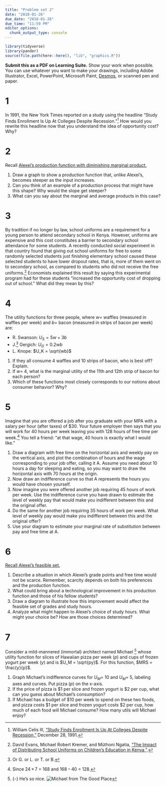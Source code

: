 ```yaml
---
title: "Problem set 2"
date: "2018-01-26"
due_date: "2018-01-26"
due_time: "11:59 PM"
editor_options: 
  chunk_output_type: console
---
```


```r
library(tidyverse)
library(pander)
source(file.path(here::here(), "lib", "graphics.R"))
```

**Submit this as a PDF on Learning Suite.** Show your work when possible. You can use whatever you want to make your drawings, including Adobe Illustrator, Excel, PowerPoint, Microsoft Paint, [Desmos](https://www.desmos.com/), or scanned pen and paper.


# 1

In 1991, the New York Times reported on a study using the headline "Study Finds Enrollment Is Up At Colleges Despite Recession."^[William Celis III, ["Study Finds Enrollment Is Up At Colleges Despite Recession,"](http://www.nytimes.com/1991/12/28/us/study-finds-enrollment-is-up-at-colleges-despite-recession.html) December 28, 1991.] How would you rewrite this headline now that you understand the idea of opportunity cost? Why?


# 2

Recall [Alexei's production function with diminishing marginal product.](http://www.core-econ.org/the-economy/book/text/03.html#figure-3-5)

1. Draw a graph to show a production function that, unlike Alexei’s, becomes steeper as the input increases.
2. Can you think of an example of a production process that might have this shape? Why would the slope get steeper?
3. What can you say about the marginal and average products in this case?


# 3

By tradition if no longer by law, school uniforms are a requirement for a young person to attend secondary school in Kenya. However, uniforms are expensive and this cost constitutes a barrier to secondary school attendance for some students. A recently conducted social experiment in that country found that giving out school uniforms for free to some randomly selected students just finishing elementary school caused these selected students to have lower dropout rates, that is, more of them went on to secondary school, as compared to students who did not receive the free uniforms.^[David Evans, Michael Robert Kremer, and Mũthoni Ngatia, ["The Impact of Distributing School Uniforms on Children's Education in Kenya,"](http://documents.worldbank.org/curated/en/311551491549236505/The-impact-of-distributing-school-uniforms-on-children-s-education-in-Kenya).] Economists explained this result by saying this experimental program had for these students "increased the opportunity cost of dropping out of school." What did they mean by this?


# 4

The utility functions for three people, where $w =$ waffles (measured in waffles per week) and $b =$ bacon (measured in strips of bacon per week) are:

- R. Swanson: $U_S = 5w + 3b$
- J.^[Or G. or L. or T. or B.] Gergich: $U_G = 0.2wb$
- L. Knope: $U_K = \sqrt{wb}$

1. If they all consume 4 waffles and 10 strips of bacon, who is best off? Explain.
2. If $w =$ 4, what is the marginal utility of the 11th and 12th strip of bacon for each person?
3. Which of these functions most closely corresponds to our notions about consumer behavior? Why?


# 5

Imagine that you are offered a job after you graduate with your MPA with a salary per hour (after taxes) of $30. Your future employer then says that you will work for 40 hours per week leaving you with 128 hours of free time per week.^[Since 24&thinsp;×&thinsp;7 = 168 and 168&thinsp;−&thinsp;40 = 128.] You tell a friend: "at that wage, 40 hours is exactly what I would like."

1. Draw a diagram with free time on the horizontal axis and weekly pay on the vertical axis, and plot the combination of hours and the wage corresponding to your job offer, calling it A. Assume you need about 10 hours a day for sleeping and eating, so you may want to draw the horizontal axis with 70 hours at the origin.
2. Now draw an indifference curve so that A represents the hours you would have chosen yourself.
3. Now imagine you were offered another job requiring 45 hours of work per week. Use the indifference curve you have drawn to estimate the level of weekly pay that would make you indifferent between this and the original offer.
4. Do the same for another job requiring 35 hours of work per week. What level of weekly pay would make you indifferent between this and the original offer?
5. Use your diagram to estimate your marginal rate of substitution between pay and free time at A.


# 6 

[Recall Alexei's feasible set.](www.core-econ.org/the-economy/book/text/03.html#figure-3-9) 

1. Describe a situation in which Alexei's grade points and free time would not be scarce. Remember, scarcity depends on both his preferences and the production function.
2. What could bring about a technological improvement in his production function and those of his fellow students?
3. Draw a diagram to illustrate how this improvement would affect the feasible set of grades and study hours.
4. Analyze what might happen to Alexei's choice of study hours. What might your choice be? How are those choices determined?


# 7

Consider a mild-mannered (immortal) architect named Michael [^michael] whose utility function for slices of Hawaiian pizza per week ($p$) and cups of frozen yogurt per week ($y$) and is $U_M = \sqrt{py}$. For this function, $MRS = \frac{y}{p}$.

[^michael]: {-} He's so nice. ![Michael from The Good Place](/images/assignments/michael-good-place.jpg)

1. Graph Michael's indifference curves for $U_M =$ 10 and $U_M =$ 5, labeling axes and curves. Put pizza ($p$) on the x-axis. 
2. If the price of pizza is $1 per slice and frozen yogurt is $2 per cup, what can you guess about Michael's consumption?
3. If Michael has a budget of $10 per week to spend on these two foods, and pizza costs $1 per slice and frozen yogurt costs $2 per cup, how much of each food will Michael consume? How many utils will Michael enjoy?
